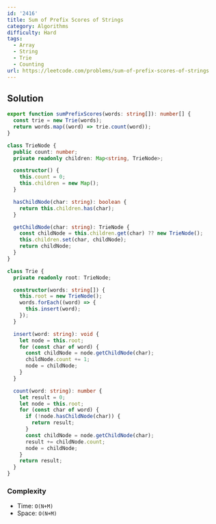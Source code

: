 ```yaml
---
id: '2416'
title: Sum of Prefix Scores of Strings
category: Algorithms
difficulty: Hard
tags:
  - Array
  - String
  - Trie
  - Counting
url: https://leetcode.com/problems/sum-of-prefix-scores-of-strings
---
```


## Solution

```typescript filename="solution.ts" copy
export function sumPrefixScores(words: string[]): number[] {
  const trie = new Trie(words);
  return words.map((word) => trie.count(word));
}

class TrieNode {
  public count: number;
  private readonly children: Map<string, TrieNode>;

  constructor() {
    this.count = 0;
    this.children = new Map();
  }

  hasChildNode(char: string): boolean {
    return this.children.has(char);
  }

  getChildNode(char: string): TrieNode {
    const childNode = this.children.get(char) ?? new TrieNode();
    this.children.set(char, childNode);
    return childNode;
  }
}

class Trie {
  private readonly root: TrieNode;

  constructor(words: string[]) {
    this.root = new TrieNode();
    words.forEach((word) => {
      this.insert(word);
    });
  }

  insert(word: string): void {
    let node = this.root;
    for (const char of word) {
      const childNode = node.getChildNode(char);
      childNode.count += 1;
      node = childNode;
    }
  }

  count(word: string): number {
    let result = 0;
    let node = this.root;
    for (const char of word) {
      if (!node.hasChildNode(char)) {
        return result;
      }
      const childNode = node.getChildNode(char);
      result += childNode.count;
      node = childNode;
    }
    return result;
  }
}
```

### Complexity

- Time: `O(N+M)`
- Space: `O(N+M)`
